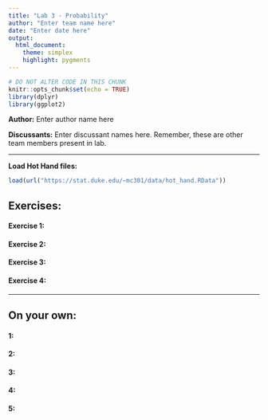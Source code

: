 ```yaml
---
title: "Lab 3 - Probability"
author: "Enter team name here"
date: "Enter date here"
output: 
  html_document: 
    theme: simplex
    highlight: pygments
---
```


```r
# DO NOT ALTER CODE IN THIS CHUNK
knitr::opts_chunk$set(echo = TRUE)
library(dplyr)
library(ggplot2)
```

**Author:** Enter author name here

**Discussants:** Enter discussant names here. Remember, these are other team members present in lab.

* * *

**Load Hot Hand files:**
```r
load(url("https://stat.duke.edu/~mc301/data/hot_hand.RData")) 
```

## Exercises:

#### Exercise 1: 


#### Exercise 2: 


#### Exercise 3: 


#### Exercise 4: 



* * *

## On your own:

#### 1: 


#### 2: 


#### 3: 


#### 4: 


#### 5: